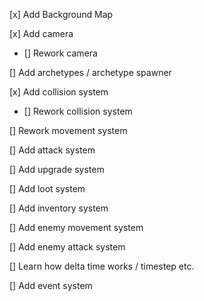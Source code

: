 [x] Add Background Map

[x] Add camera

- [] Rework camera

[] Add archetypes / archetype spawner

[x] Add collision system

- [] Rework collision system

[] Rework movement system

[] Add attack system

[] Add upgrade system

[] Add loot system

[] Add inventory system

[] Add enemy movement system

[] Add enemy attack system

[] Learn how delta time works / timestep etc.

[] Add event system
